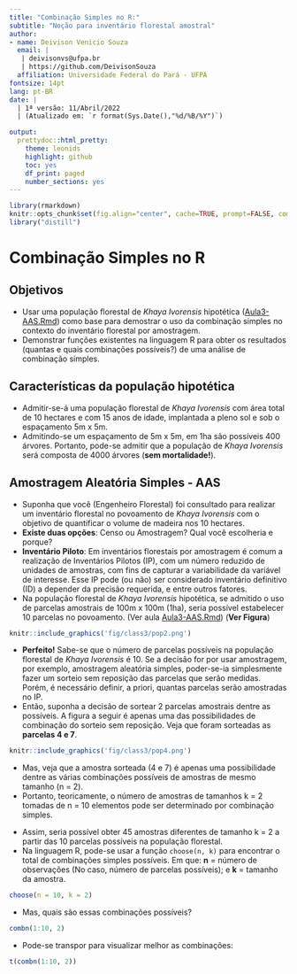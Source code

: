 ```yaml
---
title: "Combinação Simples no R:"
subtitle: "Noção para inventário florestal amostral"
author:
- name: Deivison Venicio Souza
  email: |
   | deivisonvs@ufpa.br
   | https://github.com/DeivisonSouza
  affiliation: Universidade Federal do Pará - UFPA
fontsize: 14pt
lang: pt-BR
date: |
  | 1ª versão: 11/Abril/2022
  | (Atualizado em: `r format(Sys.Date(),"%d/%B/%Y")`)

output:
  prettydoc::html_pretty:
    theme: leonids
    highlight: github
    toc: yes
    df_print: paged
    number_sections: yes
---
```


```r
library(rmarkdown)
knitr::opts_chunk$set(fig.align="center", cache=TRUE, prompt=FALSE, comment = NA, eval = TRUE)
library("distill")
```

# Combinação Simples no R

## Objetivos

- Usar uma população florestal de *Khaya Ivorensis* hipotética ([Aula3-AAS.Rmd](https://deivisonsouza.github.io/FL03039-Inventario-Florestal/Slides/Aula3-AAS.html)) como base para demostrar o uso da combinação simples no contexto do inventário florestal por amostragem.
- Demonstrar funções existentes na linguagem R para obter os resultados (quantas e quais combinações possíveis?) de uma análise de combinação simples.

## Características da população hipotética

- Admitir-se-á uma população florestal de *Khaya Ivorensis* com área total de 10 hectares e com 15 anos de idade, implantada a pleno sol e sob o espaçamento 5m x 5m.
- Admitindo-se um espaçamento de 5m x 5m, em 1ha são possíveis 400 árvores. Portanto, pode-se admitir que a população de *Khaya Ivorensis* será composta de 4000 árvores (**sem mortalidade!**).

## Amostragem Aleatória Simples - AAS

- Suponha que você (Engenheiro Florestal) foi consultado para realizar um inventário florestal no povoamento de *Khaya Ivorensis* com o objetivo de quantificar o volume de madeira nos 10 hectares.
- **Existe duas opções**: Censo ou Amostragem? Qual você escolheria e porque?
- **Inventário Piloto**: Em inventários florestais por amostragem é comum a realização de Inventários Pilotos (IP), com um número reduzido de unidades de amostras, com fins de capturar a variabilidade da variável de interesse. Esse IP pode (ou não) ser considerado inventário definitivo (ID) a depender da precisão requerida, e entre outros fatores.
- Na população florestal de *Khaya Ivorensis* hipotética, se admitido o uso de parcelas amostrais de 100m x 100m (1ha), seria possível estabelecer 10 parcelas no povoamento. (Ver aula [Aula3-AAS.Rmd](https://deivisonsouza.github.io/FL03039-Inventario-Florestal/Slides/Aula3-AAS.html)) (**Ver Figura**)

```r
knitr::include_graphics('fig/class3/pop2.png')
```

- **Perfeito!** Sabe-se que o número de parcelas possíveis na população florestal de *Khaya Ivorensis* é 10. Se a decisão for por usar amostragem, por exemplo, amostragem aleatória simples, poder-se-ia simplesmente fazer um sorteio sem reposição das parcelas que serão medidas. Porém, é necessário definir, a priori, quantas parcelas serão amostradas no IP.
- Então, suponha a decisão de sortear 2 parcelas amostrais dentre as possíveis. A figura a seguir é apenas uma das possibilidades de combinação do sorteio sem reposição. Veja que foram sorteadas as **parcelas 4 e 7**.

```r
knitr::include_graphics('fig/class3/pop4.png')
```

- Mas, veja que a amostra sorteada (4 e 7) é apenas uma possibilidade dentre as várias combinações possíveis de amostras de mesmo tamanho (n = 2).
- Portanto, teoricamente, o número de amostras de tamanhos k = 2 tomadas de n = 10 elementos pode ser determinado por combinação simples.

\begin{equation*}
\normalsize
C_{n,k} =\frac{n!}{k!(n-k)!} \\~\\~\\
C_{10,2} =\frac{10!}{2!(10-2)!} = \frac{(10).(9).(8!)}{2!(8!)} = \frac{(10).(9)}{2} = \color{blue}{45}
\end{equation*}

- Assim, seria possível obter 45 amostras diferentes de tamanho k = 2 a partir das 10 parcelas possíveis na população florestal.
- Na linguagem R, pode-se usar a função `choose(n, k)` para encontrar o total de combinações simples possíveis. Em que: **n** = número de observações (No caso, número de parcelas possíveis); e **k** = tamanho da amostra.

```r
choose(n = 10, k = 2)
```

- Mas, quais são essas combinações possíveis?

```r
combn(1:10, 2)
```

- Pode-se transpor para visualizar melhor as combinações:

```r
t(combn(1:10, 2))
```

